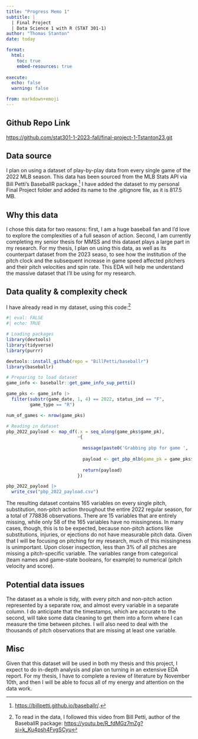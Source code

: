 ```yaml
---
title: "Progress Memo 1"
subtitle: |
  | Final Project 
  | Data Science 1 with R (STAT 301-1)
author: "Thomas Stanton"
date: today

format:
  html:
    toc: true
    embed-resources: true
    
execute:
  echo: false
  warning: false

from: markdown+emoji 
---
```



::: {.callout-tip icon=false}

## Github Repo Link

[https://github.com/stat301-1-2023-fall/final-project-1-Tstanton23.git](https://github.com/stat301-1-2023-fall/final-project-1-Tstanton23.git)

:::

## Data source

I plan on using a dataset of play-by-play data from every single game of the 2022 MLB season. This data has been sourced from the MLB Stats API via Bill Petti's BaseballR package.^[[https://billpetti.github.io/baseballr/](https://billpetti.github.io/baseballr/).] I have added the dataset to my personal Final Project folder and added its name to the .gitignore file, as it is 817.5 MB.

## Why this data

I chose this data for two reasons: first, I am a huge baseball fan and I'd love to explore the complexities of a full season of action. Second, I am currently completing my senior thesis for MMSS and this dataset plays a large part in my research. For my thesis, I plan on using this data, as well as its counterpart dataset from the 2023 seaso, to see how the institution of the pitch clock and the subsequent increase in game speed affected pitchers and their pitch velocities and spin rate. This EDA will help me understand the massive dataset that I'll be using for my research.

## Data quality & complexity check

I have already read in my dataset, using this code:^[To read in the data, I followed this video from Bill Petti, author of the BaseballR package: [https://youtu.be/R_fdMGz7mZg?si=k_Ku4psh4FvgSCyu](https://youtu.be/R_fdMGz7mZg?si=k_Ku4psh4FvgSCyu)]

```r
#| eval: FALSE
#| echo: TRUE

# Loading packages
library(devtools)
library(tidyverse)
library(purrr)

devtools::install_github(repo = "BillPetti/baseballr")
library(baseballr)

# Preparing to load dataset
game_info <- baseballr::get_game_info_sup_petti()

game_pks <- game_info |> 
  filter(substr(game_date, 1, 4) == 2022, status_ind == "F",
         game_type == "R")

num_of_games <- nrow(game_pks)

# Reading in dataset
pbp_2022_payload <- map_df(.x = seq_along(game_pks$game_pk),
                           ~{
                             
                             message(paste0('Grabbing pbp for game ', .x, ' of ', num_of_games))
                             
                             payload <- get_pbp_mlb(game_pk = game_pks$game_pk[.x])
                             
                             return(payload)
                           })

pbp_2022_payload |> 
  write_csv("pbp_2022_payload.csv")
```

The resulting dataset contains 165 variables on every single pitch, substitution, non-pitch action throughout the entire 2022 regular season, for a total of 778836 observations. There are 15 variables that are entirely missing, while only 58 of the 165 variables have no missingness. In many cases, though, this is to be expected, because non-pitch actions like substitutions, injuries, or ejections do not have measurable pitch data. Given that I will be focusing on pitching for my research, much of this missingness is unimportant. Upon closer inspection, less than 3% of all pitches are missing a pitch-specific variable. The variables range from categorical (team names and game-state booleans, for example) to numerical (pitch velocity and score).

## Potential data issues

The dataset as a whole is tidy, with every pitch and non-pitch action represented by a separate row, and almost every variable in a separate column. I do anticipate that the timestamps, which are accurate to the second, will take some data cleaning to get them into a form where I can measure the time between pitches. I will also need to deal with the thousands of pitch observations that are missing at least one variable.


## Misc

Given that this dataset will be used in both my thesis and this project, I expect to do in-depth analysis and plan on turning in an extensive EDA report. For my thesis, I have to complete a review of literature by November 10th, and then I will be able to focus all of my energy and attention on the data work.